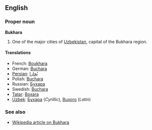 ==English==
===Proper noun===
'''Bukhara'''

# One of the major cities of [[Uzbekistan]], capital of the Bukhara region.

====Translations====
*French: [[Boukhara]]
*German: [[Buchara]]
*[[Persian]]: [[بخارا|بُخارا]]
*Polish: [[Buchara]]
*Russian: [[Бухара]]
*Swedish: [[Buchara]]
*[[Tatar]]: [[Boxara]]
*[[Uzbek]]: [[Бұхара]] (''Cyrillic''), [[Buxoro]] (''Latin'')

===See also===
*[[w:Bukhara|Wikipedia article on Bukhara]]
